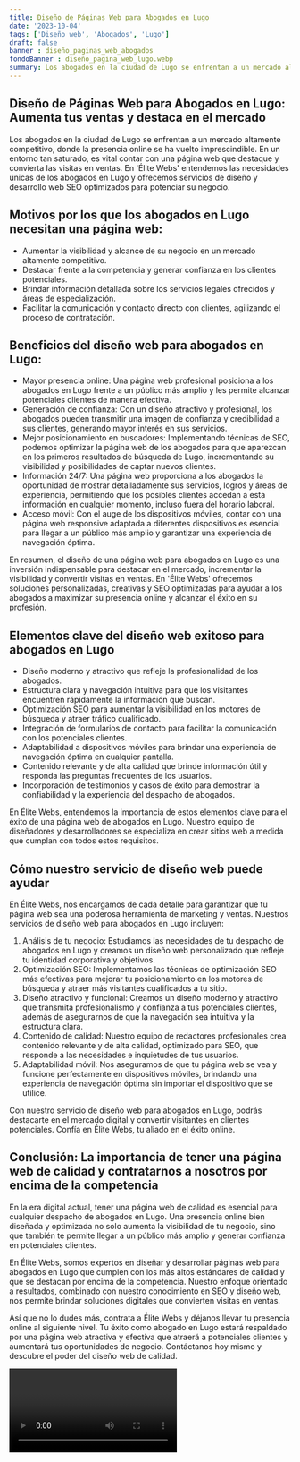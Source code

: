 ```yaml
---
title: Diseño de Páginas Web para Abogados en Lugo
date: '2023-10-04'
tags: ['Diseño web', 'Abogados', 'Lugo']
draft: false
banner : diseño_paginas_web_abogados
fondoBanner : diseño_pagina_web_lugo.webp
summary: Los abogados en la ciudad de Lugo se enfrentan a un mercado altamente competitivo, donde la presencia online se ha vuelto imprescindible. En un entorno tan saturado, es vital contar con una página web que destaque y convierta las visitas en ventas. En 'Élite Webs' entendemos las necesidades únicas de los abogados en Lugo y ofrecemos servicios de diseño y desarrollo web SEO optimizados para potenciar su negocio.
---
```


## Diseño de Páginas Web para Abogados en Lugo: Aumenta tus ventas y destaca en el mercado

Los abogados en la ciudad de Lugo se enfrentan a un mercado altamente competitivo, donde la presencia online se ha vuelto imprescindible. En un entorno tan saturado, es vital contar con una página web que destaque y convierta las visitas en ventas. En 'Élite Webs' entendemos las necesidades únicas de los abogados en Lugo y ofrecemos servicios de diseño y desarrollo web SEO optimizados para potenciar su negocio.

## Motivos por los que los abogados en Lugo necesitan una página web:

- Aumentar la visibilidad y alcance de su negocio en un mercado altamente competitivo.
- Destacar frente a la competencia y generar confianza en los clientes potenciales.
- Brindar información detallada sobre los servicios legales ofrecidos y áreas de especialización.
- Facilitar la comunicación y contacto directo con clientes, agilizando el proceso de contratación.

## Beneficios del diseño web para abogados en Lugo:

- Mayor presencia online: Una página web profesional posiciona a los abogados en Lugo frente a un público más amplio y les permite alcanzar potenciales clientes de manera efectiva.
- Generación de confianza: Con un diseño atractivo y profesional, los abogados pueden transmitir una imagen de confianza y credibilidad a sus clientes, generando mayor interés en sus servicios.
- Mejor posicionamiento en buscadores: Implementando técnicas de SEO, podemos optimizar la página web de los abogados para que aparezcan en los primeros resultados de búsqueda de Lugo, incrementando su visibilidad y posibilidades de captar nuevos clientes.
- Información 24/7: Una página web proporciona a los abogados la oportunidad de mostrar detalladamente sus servicios, logros y áreas de experiencia, permitiendo que los posibles clientes accedan a esta información en cualquier momento, incluso fuera del horario laboral.
- Acceso móvil: Con el auge de los dispositivos móviles, contar con una página web responsive adaptada a diferentes dispositivos es esencial para llegar a un público más amplio y garantizar una experiencia de navegación óptima.

En resumen, el diseño de una página web para abogados en Lugo es una inversión indispensable para destacar en el mercado, incrementar la visibilidad y convertir visitas en ventas. En 'Élite Webs' ofrecemos soluciones personalizadas, creativas y SEO optimizadas para ayudar a los abogados a maximizar su presencia online y alcanzar el éxito en su profesión.

<GifSeo />

<Cta />

## Elementos clave del diseño web exitoso para abogados en Lugo

- Diseño moderno y atractivo que refleje la profesionalidad de los abogados.
- Estructura clara y navegación intuitiva para que los visitantes encuentren rápidamente la información que buscan.
- Optimización SEO para aumentar la visibilidad en los motores de búsqueda y atraer tráfico cualificado.
- Integración de formularios de contacto para facilitar la comunicación con los potenciales clientes.
- Adaptabilidad a dispositivos móviles para brindar una experiencia de navegación óptima en cualquier pantalla.
- Contenido relevante y de alta calidad que brinde información útil y responda las preguntas frecuentes de los usuarios.
- Incorporación de testimonios y casos de éxito para demostrar la confiabilidad y la experiencia del despacho de abogados.

En Élite Webs, entendemos la importancia de estos elementos clave para el éxito de una página web de abogados en Lugo. Nuestro equipo de diseñadores y desarrolladores se especializa en crear sitios web a medida que cumplan con todos estos requisitos.

## Cómo nuestro servicio de diseño web puede ayudar

En Élite Webs, nos encargamos de cada detalle para garantizar que tu página web sea una poderosa herramienta de marketing y ventas. Nuestros servicios de diseño web para abogados en Lugo incluyen:

1. Análisis de tu negocio: Estudiamos las necesidades de tu despacho de abogados en Lugo y creamos un diseño web personalizado que refleje tu identidad corporativa y objetivos.
2. Optimización SEO: Implementamos las técnicas de optimización SEO más efectivas para mejorar tu posicionamiento en los motores de búsqueda y atraer más visitantes cualificados a tu sitio.
3. Diseño atractivo y funcional: Creamos un diseño moderno y atractivo que transmita profesionalismo y confianza a tus potenciales clientes, además de asegurarnos de que la navegación sea intuitiva y la estructura clara.
4. Contenido de calidad: Nuestro equipo de redactores profesionales crea contenido relevante y de alta calidad, optimizado para SEO, que responde a las necesidades e inquietudes de tus usuarios.
5. Adaptabilidad móvil: Nos aseguramos de que tu página web se vea y funcione perfectamente en dispositivos móviles, brindando una experiencia de navegación óptima sin importar el dispositivo que se utilice.

Con nuestro servicio de diseño web para abogados en Lugo, podrás destacarte en el mercado digital y convertir visitantes en clientes potenciales. Confía en Élite Webs, tu aliado en el éxito online.

## Conclusión: La importancia de tener una página web de calidad y contratarnos a nosotros por encima de la competencia

En la era digital actual, tener una página web de calidad es esencial para cualquier despacho de abogados en Lugo. Una presencia online bien diseñada y optimizada no solo aumenta la visibilidad de tu negocio, sino que también te permite llegar a un público más amplio y generar confianza en potenciales clientes.

En Élite Webs, somos expertos en diseñar y desarrollar páginas web para abogados en Lugo que cumplen con los más altos estándares de calidad y que se destacan por encima de la competencia. Nuestro enfoque orientado a resultados, combinado con nuestro conocimiento en SEO y diseño web, nos permite brindar soluciones digitales que convierten visitas en ventas.

Así que no lo dudes más, contrata a Élite Webs y déjanos llevar tu presencia online al siguiente nivel. Tu éxito como abogado en Lugo estará respaldado por una página web atractiva y efectiva que atraerá a potenciales clientes y aumentará tus oportunidades de negocio. Contáctanos hoy mismo y descubre el poder del diseño web de calidad.

<Video />

<CtaBot job='Abogados' city='Lugo'/>

<Gmaps query='Lugo+españa+maps' />